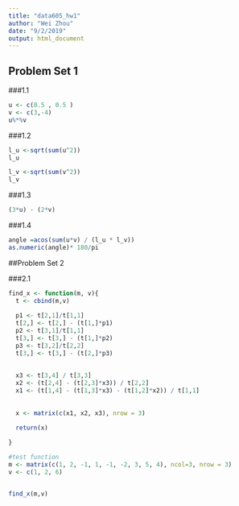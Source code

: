 ```yaml
---
title: "data605_hw1"
author: "Wei Zhou"
date: "9/2/2019"
output: html_document
---
```

## Problem Set 1 

###1.1
```r
u <- c(0.5 , 0.5 )
v <- c(3,-4)
u%*%v
```

###1.2
```r
l_u <-sqrt(sum(u^2))
l_u

```

```r
l_v <-sqrt(sum(v^2))
l_v

```

###1.3 
```r
(3*u) - (2*v)

```

###1.4
```r
angle =acos(sum(u*v) / (l_u * l_v))
as.numeric(angle)* 180/pi

```

##Problem Set 2

###2.1
```r
find_x <- function(m, v){
  t <- cbind(m,v)
  
  p1 <- t[2,1]/t[1,1]
  t[2,] <- t[2,] - (t[1,]*p1)
  p2 <- t[3,1]/t[1,1]
  t[3,] <- t[3,] - (t[1,]*p2)
  p3 <- t[3,2]/t[2,2]
  t[3,] <- t[3,] - (t[2,]*p3)
  
  
  x3 <- t[3,4] / t[3,3]
  x2 <- (t[2,4] - (t[2,3]*x3)) / t[2,2]
  x1 <- (t[1,4] - (t[1,3]*x3) - (t[1,2]*x2)) / t[1,1]
  
  
  x <- matrix(c(x1, x2, x3), nrow = 3)

  return(x)
  
} 

#test function  
m <- matrix(c(1, 2, -1, 1, -1, -2, 3, 5, 4), ncol=3, nrow = 3)
v <- c(1, 2, 6)


find_x(m,v)
```



